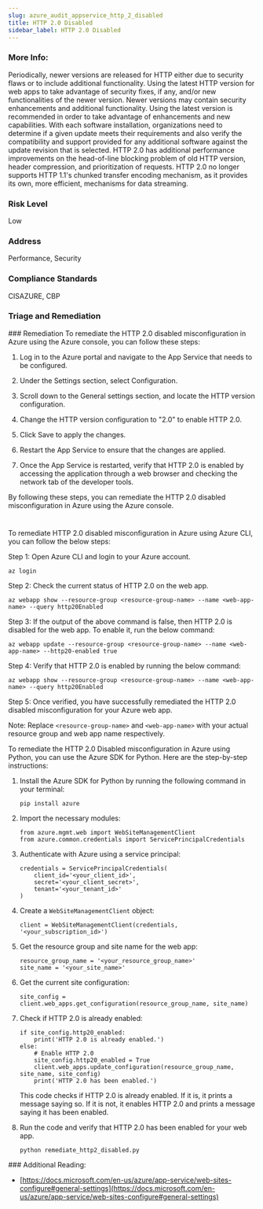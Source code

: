 ```yaml
---
slug: azure_audit_appservice_http_2_disabled
title: HTTP 2.0 Disabled
sidebar_label: HTTP 2.0 Disabled
---
```


### More Info:

Periodically, newer versions are released for HTTP either due to security flaws or to include additional functionality. Using the latest HTTP version for web apps to take advantage of security fixes, if any, and/or new functionalities of the newer version. Newer versions may contain security enhancements and additional functionality. Using the latest version is recommended in order to take advantage of enhancements and new capabilities. With each software installation, organizations need to determine if a given update meets their requirements and also verify the compatibility and support provided for any additional software against the update revision that is selected. HTTP 2.0 has additional performance improvements on the head-of-line blocking problem of old HTTP version, header compression, and prioritization of requests. HTTP 2.0 no longer supports HTTP 1.1's chunked transfer encoding mechanism, as it provides its own, more efficient, mechanisms for data streaming.

### Risk Level

Low

### Address

Performance, Security

### Compliance Standards

CISAZURE, CBP


### Triage and Remediation
<Tabs>
<Tab title='Remediation'>
### Remediation

<AccordionGroup>
<Accordion title='Using Console' defaultOpen='true'>
To remediate the HTTP 2.0 disabled misconfiguration in Azure using the Azure console, you can follow these steps:

1. Log in to the Azure portal and navigate to the App Service that needs to be configured.

2. Under the Settings section, select Configuration.

3. Scroll down to the General settings section, and locate the HTTP version configuration.

4. Change the HTTP version configuration to "2.0" to enable HTTP 2.0.

5. Click Save to apply the changes.

6. Restart the App Service to ensure that the changes are applied.

7. Once the App Service is restarted, verify that HTTP 2.0 is enabled by accessing the application through a web browser and checking the network tab of the developer tools.

By following these steps, you can remediate the HTTP 2.0 disabled misconfiguration in Azure using the Azure console.

#
</Accordion>

<Accordion title='Using CLI'>
To remediate HTTP 2.0 disabled misconfiguration in Azure using Azure CLI, you can follow the below steps:

Step 1: Open Azure CLI and login to your Azure account.
```
az login
```

Step 2: Check the current status of HTTP 2.0 on the web app.
```
az webapp show --resource-group <resource-group-name> --name <web-app-name> --query http20Enabled
```

Step 3: If the output of the above command is false, then HTTP 2.0 is disabled for the web app. To enable it, run the below command:
```
az webapp update --resource-group <resource-group-name> --name <web-app-name> --http20-enabled true
```

Step 4: Verify that HTTP 2.0 is enabled by running the below command:
```
az webapp show --resource-group <resource-group-name> --name <web-app-name> --query http20Enabled
```

Step 5: Once verified, you have successfully remediated the HTTP 2.0 disabled misconfiguration for your Azure web app.

Note: Replace `<resource-group-name>` and `<web-app-name>` with your actual resource group and web app name respectively.
</Accordion>

<Accordion title='Using Python'>
To remediate the HTTP 2.0 Disabled misconfiguration in Azure using Python, you can use the Azure SDK for Python. Here are the step-by-step instructions:

1. Install the Azure SDK for Python by running the following command in your terminal:

   ```
   pip install azure
   ```

2. Import the necessary modules:

   ```
   from azure.mgmt.web import WebSiteManagementClient
   from azure.common.credentials import ServicePrincipalCredentials
   ```

3. Authenticate with Azure using a service principal:

   ```
   credentials = ServicePrincipalCredentials(
       client_id='<your_client_id>',
       secret='<your_client_secret>',
       tenant='<your_tenant_id>'
   )
   ```

4. Create a `WebSiteManagementClient` object:

   ```
   client = WebSiteManagementClient(credentials, '<your_subscription_id>')
   ```

5. Get the resource group and site name for the web app:

   ```
   resource_group_name = '<your_resource_group_name>'
   site_name = '<your_site_name>'
   ```

6. Get the current site configuration:

   ```
   site_config = client.web_apps.get_configuration(resource_group_name, site_name)
   ```

7. Check if HTTP 2.0 is already enabled:

   ```
   if site_config.http20_enabled:
       print('HTTP 2.0 is already enabled.')
   else:
       # Enable HTTP 2.0
       site_config.http20_enabled = True
       client.web_apps.update_configuration(resource_group_name, site_name, site_config)
       print('HTTP 2.0 has been enabled.')
   ```

   This code checks if HTTP 2.0 is already enabled. If it is, it prints a message saying so. If it is not, it enables HTTP 2.0 and prints a message saying it has been enabled.

8. Run the code and verify that HTTP 2.0 has been enabled for your web app.

   ```
   python remediate_http2_disabled.py
   ```
</Accordion>

</AccordionGroup>
</Tab>
</Tabs>
### Additional Reading:

- [https://docs.microsoft.com/en-us/azure/app-service/web-sites-configure#general-settings](https://docs.microsoft.com/en-us/azure/app-service/web-sites-configure#general-settings) 

